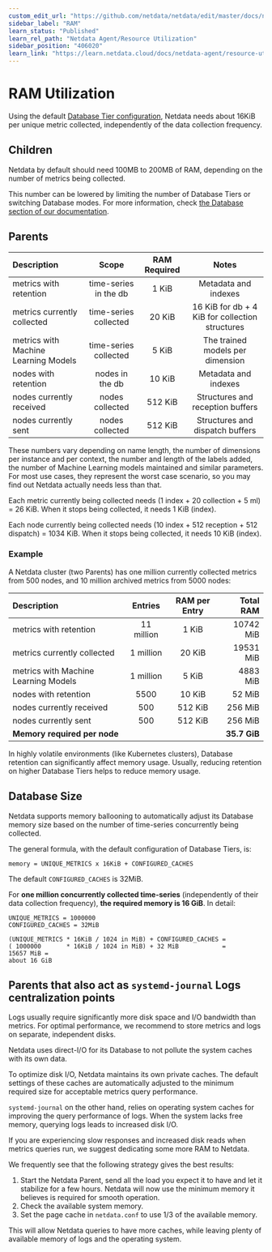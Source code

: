 ```yaml
---
custom_edit_url: "https://github.com/netdata/netdata/edit/master/docs/netdata-agent/sizing-netdata-agents/ram-requirements.md"
sidebar_label: "RAM"
learn_status: "Published"
learn_rel_path: "Netdata Agent/Resource Utilization"
sidebar_position: "406020"
learn_link: "https://learn.netdata.cloud/docs/netdata-agent/resource-utilization/ram"
---
```


# RAM Utilization

Using the default [Database Tier configuration](/docs/netdata-agent/database#tiers), Netdata needs about 16KiB per unique metric collected, independently of the data collection frequency.

## Children

Netdata by default should need 100MB to 200MB of RAM, depending on the number of metrics being collected.

This number can be lowered by limiting the number of Database Tiers or switching Database modes. For more information, check [the Database section of our documentation](/docs/netdata-agent/database).

## Parents

| Description                          |         Scope         | RAM Required |                      Notes                       |
|:-------------------------------------|:---------------------:|:------------:|:------------------------------------------------:|
| metrics with retention               | time-series in the db |    1 KiB     |               Metadata and indexes               |
| metrics currently collected          | time-series collected |    20 KiB    | 16 KiB for db + 4 KiB for collection structures  |
| metrics with Machine Learning Models | time-series collected |    5 KiB     |         The trained models per dimension         |
| nodes with retention                 |    nodes in the db    |    10 KiB    |               Metadata and indexes               |
| nodes currently received             |    nodes collected    |   512 KiB    |         Structures and reception buffers         |
| nodes currently sent                 |    nodes collected    |   512 KiB    |         Structures and dispatch buffers          |

These numbers vary depending on name length, the number of dimensions per instance and per context, the number and length of the labels added, the number of Machine Learning models maintained and similar parameters. For most use cases, they represent the worst case scenario, so you may find out Netdata actually needs less than that.

Each metric currently being collected needs (1 index + 20 collection + 5 ml) = 26 KiB.  When it stops being collected, it needs 1 KiB (index).

Each node currently being collected needs (10 index + 512 reception + 512 dispatch) = 1034 KiB. When it stops being collected, it needs 10 KiB (index).

### Example

A Netdata cluster (two Parents) has one million currently collected metrics from 500 nodes, and 10 million archived metrics from 5000 nodes:

| Description                          |  Entries   | RAM per Entry |    Total RAM |
|:-------------------------------------|:----------:|:-------------:|-------------:|
| metrics with retention               | 11 million |     1 KiB     |    10742 MiB |
| metrics currently collected          | 1 million  |    20 KiB     |    19531 MiB |
| metrics with Machine Learning Models | 1 million  |     5 KiB     |     4883 MiB |
| nodes with retention                 |    5500    |    10 KiB     |       52 MiB |
| nodes currently received             |    500     |    512 KiB    |      256 MiB |
| nodes currently sent                 |    500     |    512 KiB    |      256 MiB |
| **Memory required per node**         |            |               | **35.7 GiB** |

In highly volatile environments (like Kubernetes clusters), Database retention can significantly affect memory usage. Usually, reducing retention on higher Database Tiers helps to reduce memory usage.

## Database Size

Netdata supports memory ballooning to automatically adjust its Database memory size based on the number of time-series concurrently being collected.

The general formula, with the default configuration of Database Tiers, is:

```text
memory = UNIQUE_METRICS x 16KiB + CONFIGURED_CACHES
```

The default `CONFIGURED_CACHES` is 32MiB.

For **one million concurrently collected time-series** (independently of their data collection frequency), **the required memory is 16 GiB**. In detail:

```text
UNIQUE_METRICS = 1000000
CONFIGURED_CACHES = 32MiB

(UNIQUE_METRICS * 16KiB / 1024 in MiB) + CONFIGURED_CACHES =
( 1000000       * 16KiB / 1024 in MiB) + 32 MiB            =
15657 MiB =
about 16 GiB
```

## Parents that also act as `systemd-journal` Logs centralization points

Logs usually require significantly more disk space and I/O bandwidth than metrics. For optimal performance, we recommend to store metrics and logs on separate, independent disks.

Netdata uses direct-I/O for its Database to not pollute the system caches with its own data.

To optimize disk I/O, Netdata maintains its own private caches. The default settings of these caches are automatically adjusted to the minimum required size for acceptable metrics query performance.

`systemd-journal` on the other hand, relies on operating system caches for improving the query performance of logs. When the system lacks free memory, querying logs leads to increased disk I/O.

If you are experiencing slow responses and increased disk reads when metrics queries run, we suggest dedicating some more RAM to Netdata.

We frequently see that the following strategy gives the best results:

1. Start the Netdata Parent, send all the load you expect it to have and let it stabilize for a few hours. Netdata will now use the minimum memory it believes is required for smooth operation.
2. Check the available system memory.
3. Set the page cache in `netdata.conf` to use 1/3 of the available memory.

This will allow Netdata queries to have more caches, while leaving plenty of available memory of logs and the operating system.
